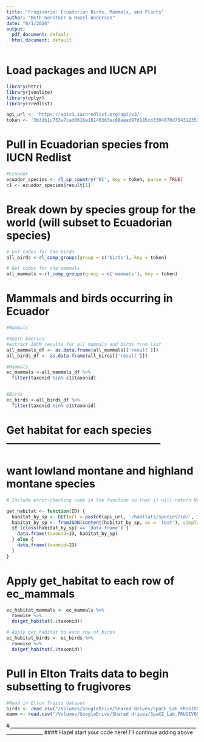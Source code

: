 ```yaml
---
title: 'Frugivoria: Ecuadorian Birds, Mammals, and Plants'
author: "Beth Gerstner & Hazel Anderson"
date: "6/1/2020"
output:
  pdf_document: default
  html_document: default
---
```

# Load packages and IUCN API
```r
library(httr) 
library(jsonlite)
library(dplyr)
library(rredlist) 

api_url <- 'https://apiv3.iucnredlist.org/api/v3/'
token <- '3b3db1c753a7cad0616e16146363ec88eead97d185cb3304070d7343123516fd'
```

# Pull in Ecuadorian species from IUCN Redlist
```r
#Ecuador
ecuador_species <- rl_sp_country("EC", key = token, parse = TRUE)
c1 <- ecuador_species$result[1]

```

# Break down by species group for the world (will subset to Ecuadorian species)
```r

# Get codes for the birds
all_birds <-rl_comp_groups(group = c('birds'), key = token)

# Get codes for the mammals
all_mammals <-rl_comp_groups(group = c('mammals'), key = token)

```

# Mammals and birds occurring in Ecuador 
```r

#Mammals

#South America
#extract IUCN results for all mammals and birds from list
all_mammals_df <- as.data.frame(all_mammals[['result']])
all_birds_df <- as.data.frame(all_birds[['result']])

#Mammals
ec_mammals <-all_mammals_df %>%
  filter(taxonid %in% c1$taxonid)


#Birds
ec_birds <-all_birds_df %>%
  filter(taxonid %in% c1$taxonid)

```

# Get habitat for each species --------------------------------------------
# want lowland montane and highland montane species

```r
# Include error-checking code in the function so that it will return NA for everything if there's no data.

get_habitat <- function(ID) {
  habitat_by_sp <- GET(url = paste0(api_url, '/habitats/species/id/', ID,'?token=', token))
  habitat_by_sp <- fromJSON(content(habitat_by_sp, as = 'text'), simplifyDataFrame = TRUE, flatten = TRUE)$result
  if (class(habitat_by_sp) == 'data.frame') {
    data.frame(taxonid=ID, habitat_by_sp)
  } else {
    data.frame(taxonid=ID)
  }
}
```

# Apply get_habitat to each row of ec_mammals
```r

ec_habitat_mammals <- ec_mammals %>%
  rowwise %>%
  do(get_habitat(.$taxonid))

# Apply get_habitat to each row of_birds
ec_habitat_birds <- ec_birds %>%
  rowwise %>%
  do(get_habitat(.$taxonid))


```

# Pull in Elton Traits data to begin subsetting to frugivores

```r
#Read in Elton Traits dataset 
birds <- read.csv("/Volumes/GoogleDrive/Shared drives/SpaCE_Lab_FRUGIVORIA/L0/Elton_traits/BirdFuncDat.csv")
mamm <- read.csv("/Volumes/GoogleDrive/Shared drives/SpaCE_Lab_FRUGIVORIA/L0/Elton_traits/MamFuncDat.csv")
```
#____________________________________________________________________________________________
#### Hazel start your code here! I'll continue adding above